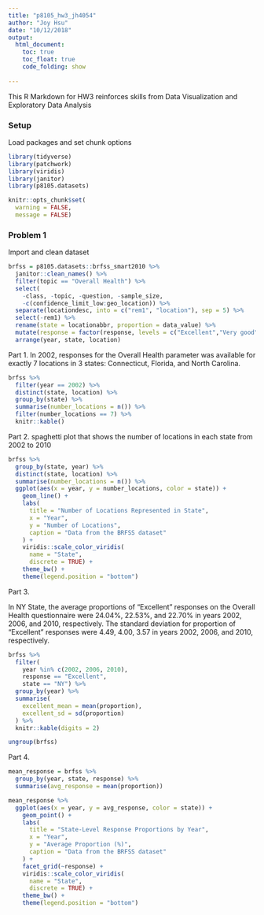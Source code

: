 ```yaml
---
title: "p8105_hw3_jh4054"
author: "Joy Hsu"
date: "10/12/2018"
output: 
  html_document:
    toc: true
    toc_float: true
    code_folding: show
  
---
```


This R Markdown for HW3 reinforces skills from Data Visualization and Exploratory Data Analysis

### Setup

Load packages and set chunk options

```r
library(tidyverse)
library(patchwork)
library(viridis)
library(janitor)
library(p8105.datasets)

knitr::opts_chunk$set(
  warning = FALSE, 
  message = FALSE)
```

### Problem 1

Import and clean dataset
```r
brfss = p8105.datasets::brfss_smart2010 %>% 
  janitor::clean_names() %>% 
  filter(topic == "Overall Health") %>% 
  select(
    -class, -topic, -question, -sample_size, 
    -c(confidence_limit_low:geo_location)) %>% 
  separate(locationdesc, into = c("rem1", "location"), sep = 5) %>% 
  select(-rem1) %>% 
  rename(state = locationabbr, proportion = data_value) %>% 
  mutate(response = factor(response, levels = c("Excellent","Very good", "Good", "Fair", "Poor"))) %>% 
  arrange(year, state, location)
```

Part 1. In 2002, responses for the Overall Health parameter was available for exactly 7 locations in 3 states: Connecticut, Florida, and North Carolina.

```r
brfss %>% 
  filter(year == 2002) %>% 
  distinct(state, location) %>% 
  group_by(state) %>% 
  summarise(number_locations = n()) %>% 
  filter(number_locations == 7) %>% 
  knitr::kable()
```

Part 2. spaghetti plot that shows the number of locations in each state from 2002 to 2010

```r
brfss %>% 
  group_by(state, year) %>% 
  distinct(state, location) %>% 
  summarise(number_locations = n()) %>% 
  ggplot(aes(x = year, y = number_locations, color = state)) +
    geom_line() +
    labs(
      title = "Number of Locations Represented in State",
      x = "Year",
      y = "Number of Locations",
      caption = "Data from the BRFSS dataset"
    ) + 
    viridis::scale_color_viridis(
      name = "State", 
      discrete = TRUE) +
    theme_bw() +  
    theme(legend.position = "bottom")
```

Part 3. 

In NY State, the average proportions of "Excellent" responses on the Overall Health questionnaire were 24.04%, 22.53%, and 22.70% in years 2002, 2006, and 2010, respectively. The standard deviation for proportion of "Excellent" responses were 4.49, 4.00, 3.57 in years 2002, 2006, and 2010, respectively.

```r
brfss %>% 
  filter(
    year %in% c(2002, 2006, 2010), 
    response == "Excellent",
    state == "NY") %>% 
  group_by(year) %>% 
  summarise(
    excellent_mean = mean(proportion),
    excellent_sd = sd(proportion)
  ) %>% 
  knitr::kable(digits = 2)

ungroup(brfss)
```

Part 4. 

```r
mean_response = brfss %>% 
  group_by(year, state, response) %>% 
  summarise(avg_response = mean(proportion))

mean_response %>% 
  ggplot(aes(x = year, y = avg_response, color = state)) +
    geom_point() +
    labs(
      title = "State-Level Response Proportions by Year",
      x = "Year",
      y = "Average Proportion (%)",
      caption = "Data from the BRFSS dataset"
    ) + 
    facet_grid(~response) +   
    viridis::scale_color_viridis(
      name = "State", 
      discrete = TRUE) +
    theme_bw() +  
    theme(legend.position = "bottom")
```


